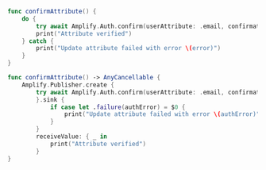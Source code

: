 <BlockSwitcher>

<Block name="Async/Await">

```swift
func confirmAttribute() {
    do {
        try await Amplify.Auth.confirm(userAttribute: .email, confirmationCode: "390739")
        print("Attribute verified")
    } catch {
        print("Update attribute failed with error \(error)")
    }
}
```

</Block>

<Block name="Combine">

```swift
func confirmAttribute() -> AnyCancellable {
    Amplify.Publisher.create {
        try await Amplify.Auth.confirm(userAttribute: .email, confirmationCode: "390739")
        }.sink {
            if case let .failure(authError) = $0 {
                print("Update attribute failed with error \(authError)")
            }
        }
        receiveValue: { _ in
            print("Attribute verified")
        }
}
```

</Block>

</BlockSwitcher>

